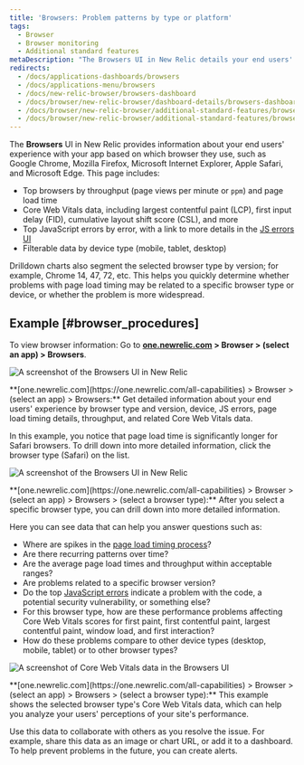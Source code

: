```yaml
---
title: 'Browsers: Problem patterns by type or platform'
tags:
  - Browser
  - Browser monitoring
  - Additional standard features
metaDescription: "The Browsers UI in New Relic details your end users' experience with your app by type (Chrome, Edge, Safari, etc.) and platform (mobile, tablet, desktop)." 
redirects:
  - /docs/applications-dashboards/browsers
  - /docs/applications-menu/browsers
  - /docs/new-relic-browser/browsers-dashboard
  - /docs/browser/new-relic-browser/dashboard-details/browsers-dashboard
  - /docs/browser/new-relic-browser/additional-standard-features/browsers-problem-patterns-type-or-location
  - /docs/browser/new-relic-browser/additional-standard-features/browsers-problem-patterns-type-or-platform
---
```






The **Browsers** UI in New Relic provides information about your end users' experience with your app based on which browser they use, such as Google Chrome, Mozilla Firefox, Microsoft Internet Explorer, Apple Safari, and Microsoft Edge. This page includes:

* Top browsers by throughput (page views per minute or `ppm`) and page load time
* Core Web Vitals data, including largest contentful paint (LCP), first input delay (FID), cumulative layout shift score (CSL), and more
* Top JavaScript errors by error, with a link to more details in the [JS errors UI](/docs/browser/new-relic-browser/browser-pro-features/javascript-errors-page-detect-analyze-errors/)
* Filterable data by device type (mobile, tablet, desktop)

Drilldown charts also segment the selected browser type by version; for example, Chrome 14, 47, 72, etc. This helps you quickly determine whether problems with page load timing may be related to a specific browser type or device, or whether the problem is more widespread.

## Example [#browser_procedures]

To view browser information: Go to **[one.newrelic.com](https://one.newrelic.com/all-capabilities) > Browser > (select an app) > Browsers**.

<img
  title="Browsers UI"
  alt="A screenshot of the Browsers UI in New Relic"
  src={browsersOverview}
/>

<figcaption>
  **[one.newrelic.com](https://one.newrelic.com/all-capabilities) > Browser > (select an app) > Browsers:** Get detailed information about your end users' experience by browser type and version, device, JS errors, page load timing details, throughput, and related Core Web Vitals data.
</figcaption>

In this example, you notice that page load time is significantly longer for Safari browsers. To drill down into more detailed information, click the browser type (Safari) on the list. 

<img
  title="Browsers UI"
  alt="A screenshot of the Browsers UI in New Relic"
  src={browserExample}
/>

<figcaption>
  **[one.newrelic.com](https://one.newrelic.com/all-capabilities) > Browser > (select an app) > Browsers > (select a browser type):** After you select a specific browser type, you can drill down into more detailed information.
</figcaption>

Here you can see data that can help you answer questions such as:

* Where are spikes in the [page load timing process](/docs/browser/new-relic-browser/page-load-timing-resources/page-load-timing-process)?
* Are there recurring patterns over time?
* Are the average page load times and throughput within acceptable ranges?
* Are problems related to a specific browser version?
* Do the top [JavaScript errors](/docs/browser/new-relic-browser/browser-pro-features/javascript-errors-page-detect-analyze-errors/) indicate a problem with the code, a potential security vulnerability, or something else? 
* For this browser type, how are these performance problems affecting Core Web Vitals scores for first paint, first contentful paint, largest contentful paint, window load, and first interaction?
* How do these problems compare to other device types (desktop, mobile, tablet) or to other browser types?


<img
  title="Core Web Vitals data in the Browsers UI"
  alt="A screenshot of Core Web Vitals data in the Browsers UI"
  src={browsersCWV}
/>

<figcaption>
  **[one.newrelic.com](https://one.newrelic.com/all-capabilities) > Browser > (select an app) > Browsers > (select a browser type):** This example shows the selected browser type's Core Web Vitals data, which can help you analyze your users' perceptions of your site's performance.
</figcaption>

Use this data to collaborate with others as you resolve the issue. For example, share this data as an image or chart URL, or add it to a dashboard. To help prevent problems in the future, you can create alerts.
